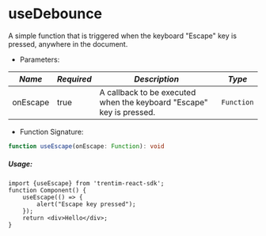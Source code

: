 
<Meta title="Hooks/useEscape" />

# useDebounce
A simple function that is triggered when the keyboard "Escape" key is pressed, anywhere in the document.
 
* Parameters:

| *Name* | *Required* | *Description* | *Type* |
|--------|-------------|----------------|--------|
| onEscape | true | A callback to be executed when the keyboard "Escape" key is pressed. | <code>Function</code> |

* Function Signature:
```ts dark
function useEscape(onEscape: Function): void
```

##### Usage:
```tsx dark
import {useEscape} from 'trentim-react-sdk';
function Component() {
    useEscape(() => {
        alert("Escape key pressed");
    });
    return <div>Hello</div>;
}
```